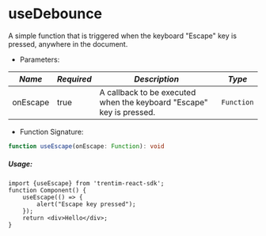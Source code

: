 
<Meta title="Hooks/useEscape" />

# useDebounce
A simple function that is triggered when the keyboard "Escape" key is pressed, anywhere in the document.
 
* Parameters:

| *Name* | *Required* | *Description* | *Type* |
|--------|-------------|----------------|--------|
| onEscape | true | A callback to be executed when the keyboard "Escape" key is pressed. | <code>Function</code> |

* Function Signature:
```ts dark
function useEscape(onEscape: Function): void
```

##### Usage:
```tsx dark
import {useEscape} from 'trentim-react-sdk';
function Component() {
    useEscape(() => {
        alert("Escape key pressed");
    });
    return <div>Hello</div>;
}
```